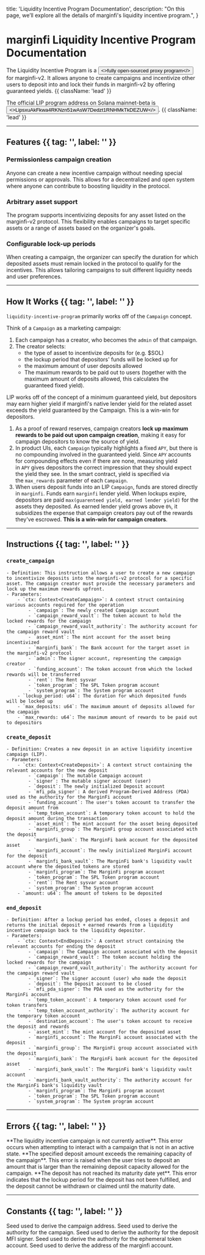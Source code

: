   title: 'Liquidity Incentive Program Documentation',
  description:
    "On this page, we’ll explore all the details of marginfi's liquidity incentive program.",
}

# marginfi Liquidity Incentive Program Documentation

The Liquidity Incentive Program is a <Button href="https://github.com/mrgnlabs/marginfi-v2/tree/main/programs/liquidity-incentive-program" variant="text"><>fully open-sourced proxy program</></Button> for marginfi-v2. It allows anyone to create campaigns and incentivize other users to deposit into and lock their funds in marginfi-v2 by offering guaranteed yields. {{ className: 'lead' }}

The official LIP program address on Solana mainnet-beta is <Button href="https://solscan.io/account/LipsxuAkFkwa4RKNzn51wAsW7Dedzt1RNHMkTkDEZUW" variant="text"><>LipsxuAkFkwa4RKNzn51wAsW7Dedzt1RNHMkTkDEZUW</></Button>. {{ className: 'lead' }}

---

## Features {{ tag: '', label: '' }}

### Permissionless campaign creation

Anyone can create a new incentive campaign without needing special permissions or approvals. This allows for a decentralized and open system where anyone can contribute to boosting liquidity in the protocol.

### Arbitrary asset support

The program supports incentivizing deposits for any asset listed on the marginfi-v2 protocol. This flexibility enables campaigns to target specific assets or a range of assets based on the organizer's goals.

### Configurable lock-up periods

When creating a campaign, the organizer can specify the duration for which deposited assets must remain locked in the protocol to qualify for the incentives. This allows tailoring campaigns to suit different liquidity needs and user preferences.

---

## How It Works {{ tag: '', label: '' }}

`liquidity-incentive-program` primarily works off of the `Campaign` concept.

Think of a `Campaign` as a marketing campaign:

1. Each campaign has a creator, who becomes the `admin` of that campaign.
2. The creator selects:
    - the type of asset to incentivize deposits for (e.g. $SOL)
    - the lockup period that depositors' funds will be locked up for
    - the maximum amount of user deposits allowed
    - The maximum rewards to be paid out to users (together with the maximum amount of deposits allowed, this calculates the guaranteed fixed yield).

<Note>
LIP works off of the concept of a minimum guaranteed yield, but depositors may earn higher yield if marginfi's native lender yield for the related asset exceeds the yield guaranteed by the Campaign. This is a win-win for depositors.
</Note>

1. As a proof of reward reserves, campaign creators **lock up maximum rewards to be paid out upon campaign creation**, making it easy for campaign depositors to know the source of yield.
2. In product UIs, each `Campaign` typically highlights a fixed `APY`, but there is no compounding involved in the guaranteed yield. Since `APY` accounts for compounding effects even if there are none, measuring yield in `APY` gives depositors the correct impression that they should expect the yield they see. In the smart contract, yield is specified via the `max_rewards` parameter of each `Campaign`.
3. When users deposit funds into an LIP `Campaign`, funds are stored directly in `marginfi`. Funds earn `marginfi` lender yield. When lockups expire, depositors are paid `max(guarenteed yield, earned lender yield)` for the assets they deposited. As earned lender yield grows above `0%`, it subsidizes the expense that campaign creators pay out of the rewards they've escrowed. **This is a win-win for campaign creators**.

---

## Instructions {{ tag: '', label: '' }}

### `create_campaign`
    - Definition: This instruction allows a user to create a new campaign to incentivize deposits into the marginfi-v2 protocol for a specific asset. The campaign creator must provide the necessary parameters and lock up the maximum rewards upfront.
    - Parameters:
        - `ctx: Context<CreateCampaign>`: A context struct containing various accounts required for the operation
            - `campaign`: The newly created Campaign account
            - `campaign_reward_vault`: The token account to hold the locked rewards for the campaign
            - `campaign_reward_vault_authority`: The authority account for the campaign reward vault
            - `asset_mint`: The mint account for the asset being incentivized
            - `marginfi_bank`: The Bank account for the target asset in the marginfi-v2 protocol
            - `admin`: The signer account, representing the campaign creator
            - `funding_account`: The token account from which the locked rewards will be transferred
            - `rent`: The Rent sysvar
            - `token_program`: The SPL Token program account
            - `system_program`: The System program account
        - `lockup_period: u64`: The duration for which deposited funds will be locked up
        - `max_deposits: u64`: The maximum amount of deposits allowed for the campaign
        - `max_rewards: u64`: The maximum amount of rewards to be paid out to depositors

### `create_deposit`
    - Definition: Creates a new deposit in an active liquidity incentive campaign (LIP).
    - Parameters:
        - `ctx: Context<CreateDeposit>`: A context struct containing the relevant accounts for the new deposit
            - `campaign`: The mutable Campaign account
            - `signer`: The mutable signer account (user)
            - `deposit`: The newly initialized Deposit account
            - `mfi_pda_signer`: A derived Program-Derived Address (PDA) used as the authority for the MarginFi account
            - `funding_account`: The user's token account to transfer the deposit amount from
            - `temp_token_account`: A temporary token account to hold the deposit amount during the transaction
            - `asset_mint`: The mint account for the asset being deposited
            - `marginfi_group`: The MarginFi group account associated with the deposit
            - `marginfi_bank`: The MarginFi bank account for the deposited asset
            - `marginfi_account`: The newly initialized MarginFi account for the deposit
            - `marginfi_bank_vault`: The MarginFi bank's liquidity vault account where the deposited tokens are stored
            - `marginfi_program`: The MarginFi program account
            - `token_program`: The SPL Token program account
            - `rent`: The Rent sysvar account
            - `system_program`: The System program account
        - `amount: u64`: The amount of tokens to be deposited

### `end_deposit`
    - Definition: After a lockup period has ended, closes a deposit and returns the initial deposit + earned rewards from a liquidity incentive campaign back to the liquidity depositor.
    - Parameters:
        - `ctx: Context<EndDeposit>`: A context struct containing the relevant accounts for ending the deposit
            - `campaign`: The Campaign account associated with the deposit
            - `campaign_reward_vault`: The token account holding the locked rewards for the campaign
            - `campaign_reward_vault_authority`: The authority account for the campaign reward vault
            - `signer`: The signer account (user) who made the deposit
            - `deposit`: The Deposit account to be closed
            - `mfi_pda_signer`: The PDA used as the authority for the MarginFi account
            - `temp_token_account`: A temporary token account used for token transfers
            - `temp_token_account_authority`: The authority account for the temporary token account
            - `destination_account`: The user's token account to receive the deposit and rewards
            - `asset_mint`: The mint account for the deposited asset
            - `marginfi_account`: The MarginFi account associated with the deposit
            - `marginfi_group`: The MarginFi group account associated with the deposit
            - `marginfi_bank`: The MarginFi bank account for the deposited asset
            - `marginfi_bank_vault`: The MarginFi bank's liquidity vault account
            - `marginfi_bank_vault_authority`: The authority account for the MarginFi bank's liquidity vault
            - `marginfi_program`: The MarginFi program account
            - `token_program`: The SPL Token program account
            - `system_program`: The System program account

---

## Errors {{ tag: '', label: '' }}

<Properties>
  <Property name="CampaignNotActive" type="300">
    **The liquidity incentive campaign is not currently active**. This error occurs when attempting to interact with a campaign that is not in an active state.
  </Property>
  <Property name="DepositAmountTooLarge" type="301">
    **The specified deposit amount exceeds the remaining capacity of the campaign**. This error is raised when the user tries to deposit an amount that is larger than the remaining deposit capacity allowed for the campaign.
  </Property>
  <Property name="DepositNotMature" type="302">
    **The deposit has not reached its maturity date yet**. This error indicates that the lockup period for the deposit has not been fulfilled, and the deposit cannot be withdrawn or claimed until the maturity date.
  </Property>
</Properties>

---

## Constants {{ tag: '', label: '' }}

<Properties>
  <Property name="CAMPAIGN_SEED" type="&str">
    Seed used to derive the campaign address.
  </Property>

  <Property name="CAMPAIGN_AUTH_SEED" type="&str">
    Seed used to derive the authority for the campaign.
  </Property>

  <Property name="DEPOSIT_MFI_AUTH_SIGNER_SEED" type="&str">
    Seed used to derive the authority for the deposit MFI signer.
  </Property>

  <Property name="TEMP_TOKEN_ACCOUNT_AUTH_SEED" type="&str">
    Seed used to derive the authority for the ephemeral token account.
  </Property>

  <Property name="MARGINFI_ACCOUNT_SEED" type="&str">
    Seed used to derive the address of the marginfi account.
  </Property>
</Properties>
